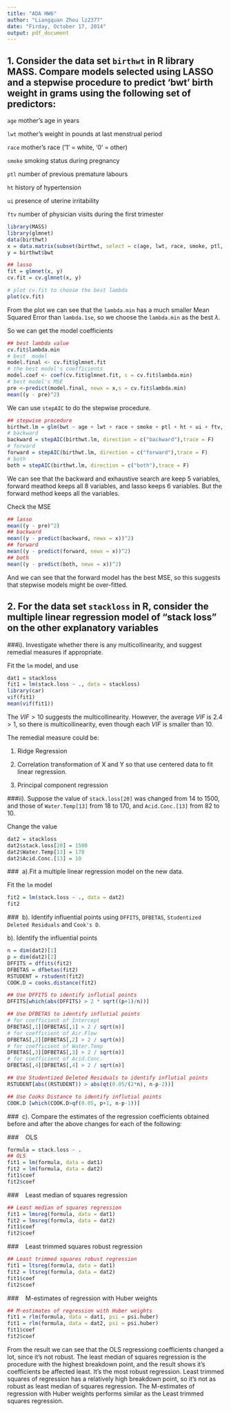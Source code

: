 ```yaml
---
title: "ADA HW6"
author: "Liangquan Zhou lz2377"
date: "Firday, October 17, 2014"
output: pdf_document
---
```


## 1. Consider the data set `birthwt` in R library MASS. Compare models selected using LASSO and a stepwise procedure to predict 'bwt' birth weight in grams using the following set of predictors:

 `age` mother's age in years
 
 `lwt` mother's weight in pounds at last menstrual period
 
 `race` mother's race ('1' = white, ‘0' = other)
 
 `smoke` smoking status during pregnancy
 
 `ptl` number of previous premature labours
 
 `ht` history of hypertension
 
 `ui` presence of uterine irritability
 
 `ftv` number of physician visits during the first trimester
 
```r
library(MASS)
library(glmnet)
data(birthwt)
x = data.matrix(subset(birthwt, select = c(age, lwt, race, smoke, ptl, ht, ui, ftv)))
y = birthwt$bwt

## lasso 
fit = glmnet(x, y)
cv.fit = cv.glmnet(x, y) 

# plot cv.fit to choose the best lambda
plot(cv.fit)
```
From the plot we can see that the `lambda.min` has a much smaller Mean Squared Error than `lambda.1se`, so we choose the `lambda.min` as the best $\lambda$.

So we can get the model coefficients
```r
## best lambda value
cv.fit$lambda.min
# best  model 
model.final <- cv.fit$glmnet.fit
# the best model's coefficients
model.coef <- coef(cv.fit$glmnet.fit, s = cv.fit$lambda.min)
# best model's MSE
pre <-predict(model.final, newx = x,s = cv.fit$lambda.min)
mean((y - pre)^2)
```

We can use `stepAIC` to do the stepwise procedure. 
```r
## stepwise procedure
birthwt.lm = glm(bwt ~ age + lwt + race + smoke + ptl + ht + ui + ftv, data = birthwt)
# backward 
backward = stepAIC(birthwt.lm, direction = c("backward"),trace = F)
# forward
forward = stepAIC(birthwt.lm, direction = c("forward"),trace = F)
# both
both = stepAIC(birthwt.lm, direction = c("both"),trace = F)
```
We can see that the backward and exhaustive search are keep 5 variables, forward meathod keeps all 8 variables, and lasso keeps 6 variables. But the forward method keeps all the variables.

Check the MSE
```r
## lasso 
mean((y - pre)^2)
## backward
mean((y - predict(backward, newx = x))^2)
## forward
mean((y - predict(forward, newx = x))^2)
## both 
mean((y - predict(both, newx = x))^2)
```
And we can see that the forward model has the best MSE, so this suggests that stepwise models might be over-fitted.

## 2. For the data set `stackloss` in R, consider the multiple linear regression model of “stack loss” on the other explanatory variables

###i). Investigate whether there is any multicollinearity, and suggest remedial measures if appropriate.

Fit the `lm` model, and use 
```r
dat1 = stackloss
fit1 = lm(stack.loss ~ ., data = stackloss)
library(car)
vif(fit1)
mean(vif(fit1))
```
The $VIF > 10$ suggests the multicollinearity. However, the average $VIF$ is $2.4 > 1$, so there is multicollinearity, even though each $VIF$ is smaller than 10.

The remedial measure could be: 

1. Ridge Regression

2. Correlation transformation of X and Y so that use centered data to fit linear regression.

3. Principal component regression


###ii). Suppose the value of `stack.loss[20]` was changed from 14 to 1500, and those of `Water.Temp[13]` from 18 to 170, and `Acid.Conc.[13]` from 82 to 10.  

Change the value
```r
dat2 = stackloss
dat2$stack.loss[20] = 1500
dat2$Water.Temp[13] = 170
dat2$Acid.Conc.[13] = 10
```

###\ \ a).Fit a multiple linear regression model on the new data.

Fit the `lm` model
```r
fit2 = lm(stack.loss ~ ., data = dat2)
fit2
```

###\ \ b). Identify influential points using `DFFITS`, `DFBETAS`, `Studentized Deleted Residuals` and `Cook's D`.

b). Identify the influential points
```r
n = dim(dat2)[1]
p = dim(dat2)[2] 
DFFITS = dffits(fit2)
DFBETAS = dfbetas(fit2)
RSTUDENT = rstudent(fit2)
COOK.D = cooks.distance(fit2)

## Use DFFITS to identify influtial points
DFFITS[which(abs(DFFITS) > 2 * sqrt((p+1)/n))]

## Use DFBETAS to identify influtial points
# for coefficient of Intercept
DFBETAS[,1][DFBETAS[,1] > 2 / sqrt(n)]
# for coefficient of Air.Flow
DFBETAS[,2][DFBETAS[,2] > 2 / sqrt(n)]
# for coefficient of Water.Temp
DFBETAS[,3][DFBETAS[,3] > 2 / sqrt(n)]
# for coefficient of Acid.Conc.
DFBETAS[,4][DFBETAS[,4] > 2 / sqrt(n)]

## Use Studentized Deleted Residuals to identify influtial points
RSTUDENT[abs((RSTUDENT)) > abs(qt(0.05/(2*n), n-p-2))]

## Use Cooks Distance to identify influtial points
COOK.D [which(COOK.D>qf(0.05, p+1, n-p-1))]
```

###\ \ c). Compare the estimates of the regression coefficients obtained before and after the above changes for each of the following:

###\ \ \ \ OLS
```r
formula = stack.loss ~ .
## OLS
fit1 = lm(formula, data = dat1)
fit2 = lm(formula, data = dat2)
fit1$coef
fit2$coef
```

###\ \ \ \ Least median of squares regression
```r
## Least median of squares regression
fit1 = lmsreg(formula, data = dat1)
fit2 = lmsreg(formula, data = dat2)
fit1$coef
fit2$coef
```

###\ \ \ \ Least trimmed squares robust regression
```r
## Least trimmed squares robust regression
fit1 = ltsreg(formula, data = dat1)
fit2 = ltsreg(formula, data = dat2)
fit1$coef
fit2$coef
```

###\ \ \ \ M-estimates of regression with Huber weights
```r
## M-estimates of regression with Huber weights
fit1 = rlm(formula, data = dat1, psi = psi.huber)
fit1 = rlm(formula, data = dat2, psi = psi.huber)
fit1$coef
fit2$coef
```

From the result we can see that the OLS regressiong coefficients changed a lot, since it's not robust. The least median of squares regression is the procedure with the highest breakdown point, and the result shows it's coefficients be affected least. It's the most robust regression. Least trimmed squares of regression has a relatively high breakdown point, so it's not as robust as least median of squares regression. The M-estimates of regression with Huber weights performs similar as the Least trimmed squares regression. 


